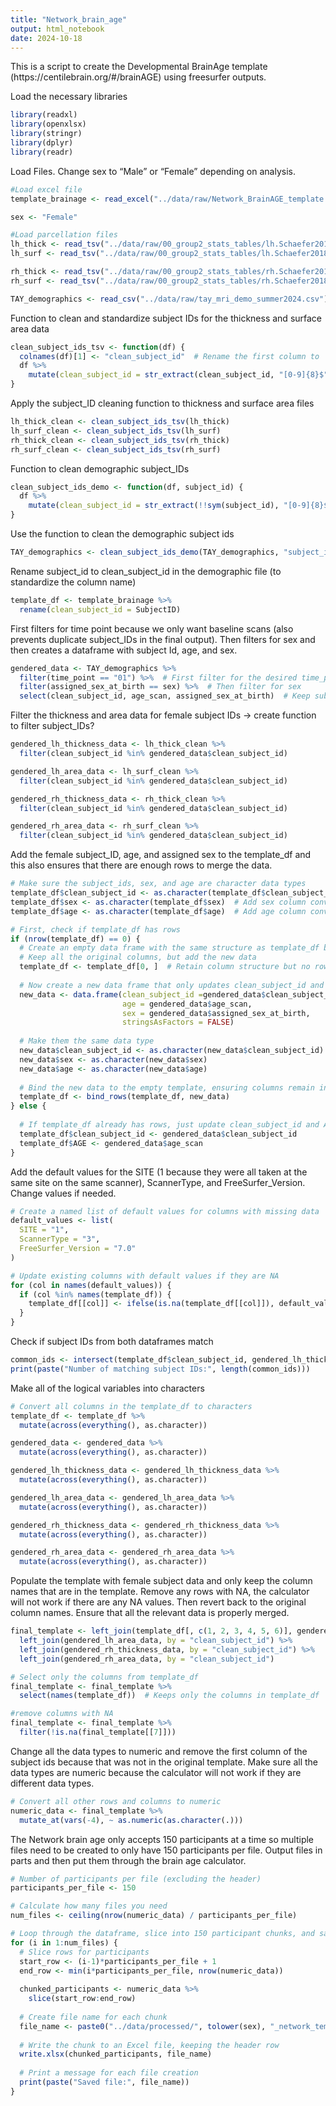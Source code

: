 ```yaml
---
title: "Network_brain_age"
output: html_notebook
date: 2024-10-18
---
```

This is a script to create the Developmental BrainAge template (https://centilebrain.org/#/brainAGE) using freesurfer outputs.


Load the necessary libraries

```r
library(readxl)
library(openxlsx)
library(stringr)
library(dplyr)
library(readr)
```

Load Files.
Change sex to "Male" or "Female" depending on analysis.

```r

#Load excel file
template_brainage <- read_excel("../data/raw/Network_BrainAGE_template.xlsx")

sex <- "Female"

#Load parcellation files
lh_thick <- read_tsv("../data/raw/00_group2_stats_tables/lh.Schaefer2018_1000Parcels.thickness.tsv")
lh_surf <- read_tsv("../data/raw/00_group2_stats_tables/lh.Schaefer2018_1000Parcels.surfacearea.tsv")

rh_thick <- read_tsv("../data/raw/00_group2_stats_tables/rh.Schaefer2018_1000Parcels.thickness.tsv")
rh_surf <- read_tsv("../data/raw/00_group2_stats_tables/rh.Schaefer2018_1000Parcels.surfacearea.tsv")

TAY_demographics <- read_csv("../data/raw/tay_mri_demo_summer2024.csv")
```

Function to clean and standardize subject IDs for the thickness and surface area data

```r
clean_subject_ids_tsv <- function(df) {
  colnames(df)[1] <- "clean_subject_id"  # Rename the first column to 'clean_subject_id'
  df %>%
    mutate(clean_subject_id = str_extract(clean_subject_id, "[0-9]{8}$"))  # Extract the last 8 digits of subject IDs
}
```

Apply the subject_ID cleaning function to thickness and surface area files

```r
lh_thick_clean <- clean_subject_ids_tsv(lh_thick)
lh_surf_clean <- clean_subject_ids_tsv(lh_surf)
rh_thick_clean <- clean_subject_ids_tsv(rh_thick)
rh_surf_clean <- clean_subject_ids_tsv(rh_surf)
```

Function to clean demographic subject_IDs

```r
clean_subject_ids_demo <- function(df, subject_id) {
  df %>%
    mutate(clean_subject_id = str_extract(!!sym(subject_id), "[0-9]{8}$"))
}
```

Use the function to clean the demographic subject ids

```r
TAY_demographics <- clean_subject_ids_demo(TAY_demographics, "subject_id")
```

Rename subject_id to clean_subject_id in the demographic file (to standardize the column name)

```r
template_df <- template_brainage %>%
  rename(clean_subject_id = SubjectID)
```

First filters for time point because we only want baseline scans (also prevents duplicate subject_IDs in the final output). Then filters for sex and then creates a dataframe with subject Id, age, and sex. 

```r

gendered_data <- TAY_demographics %>%
  filter(time_point == "01") %>%  # First filter for the desired time_point
  filter(assigned_sex_at_birth == sex) %>%  # Then filter for sex
  select(clean_subject_id, age_scan, assigned_sex_at_birth)  # Keep subject ID, age, and sex for merging

```

Filter the thickness and area data for female subject IDs -> create function to filter subject_IDs? 

```r
gendered_lh_thickness_data <- lh_thick_clean %>%
  filter(clean_subject_id %in% gendered_data$clean_subject_id)

gendered_lh_area_data <- lh_surf_clean %>%
  filter(clean_subject_id %in% gendered_data$clean_subject_id)

gendered_rh_thickness_data <- rh_thick_clean %>%
  filter(clean_subject_id %in% gendered_data$clean_subject_id)

gendered_rh_area_data <- rh_surf_clean %>%
  filter(clean_subject_id %in% gendered_data$clean_subject_id)
```

Add the female subject_ID, age, and assigned sex to the template_df and this also ensures that there are enough rows to merge the data. 

```r

# Make sure the subject_ids, sex, and age are character data types
template_df$clean_subject_id <- as.character(template_df$clean_subject_id)
template_df$sex <- as.character(template_df$sex)  # Add sex column conversion
template_df$age <- as.character(template_df$age)  # Add age column conversion

# First, check if template_df has rows
if (nrow(template_df) == 0) {
  # Create an empty data frame with the same structure as template_df but add the subject IDs and age
  # Keep all the original columns, but add the new data
  template_df <- template_df[0, ]  # Retain column structure but no rows
  
  # Now create a new data frame that only updates clean_subject_id and AGE
  new_data <- data.frame(clean_subject_id =gendered_data$clean_subject_id,
                         age = gendered_data$age_scan,
                         sex = gendered_data$assigned_sex_at_birth,
                         stringsAsFactors = FALSE)
  
  # Make them the same data type
  new_data$clean_subject_id <- as.character(new_data$clean_subject_id)
  new_data$sex <- as.character(new_data$sex)
  new_data$age <- as.character(new_data$age)
  
  # Bind the new data to the empty template, ensuring columns remain intact
  template_df <- bind_rows(template_df, new_data)
} else {
  
  # If template_df already has rows, just update clean_subject_id and AGE columns
  template_df$clean_subject_id <- gendered_data$clean_subject_id
  template_df$AGE <- gendered_data$age_scan
}

```

Add the default values for the SITE (1 because they were all taken at the same site on the same scanner), ScannerType, and FreeSurfer_Version. Change values if needed. 

```r

# Create a named list of default values for columns with missing data
default_values <- list(
  SITE = "1",
  ScannerType = "3",
  FreeSurfer_Version = "7.0"
)

# Update existing columns with default values if they are NA
for (col in names(default_values)) {
  if (col %in% names(template_df)) {
    template_df[[col]] <- ifelse(is.na(template_df[[col]]), default_values[[col]], template_df[[col]])
  }
}

```


Check if subject IDs from both dataframes match

```r
common_ids <- intersect(template_df$clean_subject_id, gendered_lh_thickness_data$clean_subject_id)
print(paste("Number of matching subject IDs:", length(common_ids)))
```

Make all of the logical variables into characters

```r

# Convert all columns in the template_df to characters
template_df <- template_df %>%
  mutate(across(everything(), as.character))

gendered_data <- gendered_data %>%
  mutate(across(everything(), as.character))

gendered_lh_thickness_data <- gendered_lh_thickness_data %>%
  mutate(across(everything(), as.character))

gendered_lh_area_data <- gendered_lh_area_data %>%
  mutate(across(everything(), as.character))

gendered_rh_thickness_data <- gendered_rh_thickness_data %>%
  mutate(across(everything(), as.character))

gendered_rh_area_data <- gendered_rh_area_data %>%
  mutate(across(everything(), as.character))
```

Populate the template with female subject data and only keep the column names that are in the template. Remove any rows with NA, the calculator will not work if there are any NA values. Then revert back to the original column names. 
Ensure that all the relevant data is properly merged.

```r
final_template <- left_join(template_df[, c(1, 2, 3, 4, 5, 6)], gendered_lh_thickness_data, by = "clean_subject_id") %>%  
  left_join(gendered_lh_area_data, by = "clean_subject_id") %>%
  left_join(gendered_rh_thickness_data, by = "clean_subject_id") %>%
  left_join(gendered_rh_area_data, by = "clean_subject_id")

# Select only the columns from template_df
final_template <- final_template %>%
  select(names(template_df))  # Keeps only the columns in template_df  

#remove columns with NA
final_template <- final_template %>%
  filter(!is.na(final_template[[7]]))

```

Change all the data types to numeric and remove the first column of the subject ids because that was not in the original template. Make sure all the data types are numeric because the calculator will not work if they are different data types. 

```r

# Convert all other rows and columns to numeric
numeric_data <- final_template %>%
  mutate_at(vars(-4), ~ as.numeric(as.character(.)))

```

The Network brain age only accepts 150 participants at a time so multiple files need to be created to only have 150 participants per file. Output files in parts and then put them through the brain age calculator. 

```r

# Number of participants per file (excluding the header)
participants_per_file <- 150

# Calculate how many files you need
num_files <- ceiling(nrow(numeric_data) / participants_per_file)

# Loop through the dataframe, slice into 150 participant chunks, and save each chunk
for (i in 1:num_files) {
  # Slice rows for participants
  start_row <- (i-1)*participants_per_file + 1
  end_row <- min(i*participants_per_file, nrow(numeric_data)) 
  
  chunked_participants <- numeric_data %>%
    slice(start_row:end_row)
  
  # Create file name for each chunk
  file_name <- paste0("../data/processed/", tolower(sex), "_network_template_part_", i, ".xlsx")
  
  # Write the chunk to an Excel file, keeping the header row
  write.xlsx(chunked_participants, file_name)
  
  # Print a message for each file creation
  print(paste("Saved file:", file_name))
}


```

